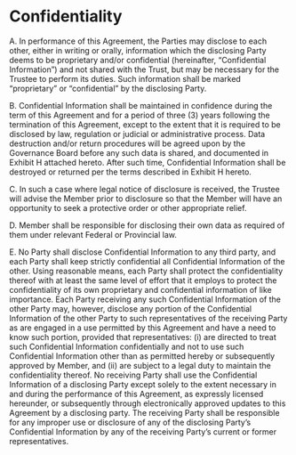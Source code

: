 # Confidentiality

A. In performance of this Agreement, the Parties may disclose to each other, either in writing or orally, information which the disclosing Party deems to be proprietary and/or confidential (hereinafter, "Confidential Information") and not shared with the Trust, but may be necessary for the Trustee to perform its duties. Such information shall be marked “proprietary” or “confidential” by the disclosing Party.

B. Confidential Information shall be maintained in confidence during the term of this Agreement and for a period of three (3) years following the termination of this Agreement, except to the extent that it is required to be disclosed by law, regulation or judicial or administrative process. Data destruction and/or return procedures will be agreed upon by the Governance Board before any such data is shared, and documented in Exhibit H attached hereto. After such time, Confidential Information shall be destroyed or returned per the terms described in Exhibit H hereto.

C. In such a case where legal notice of disclosure is received, the Trustee will advise the Member prior to disclosure so that the Member will have an opportunity to seek a protective order or other appropriate relief. 

D. Member shall be responsible for disclosing their own data as required of them under relevant Federal or Provincial law.

E. No Party shall disclose Confidential Information to any third party, and each Party shall keep strictly confidential all Confidential Information of the other. Using reasonable means, each Party shall protect the confidentiality thereof with at least the same level of effort that it employs to protect the confidentiality of its own proprietary and confidential information of like importance. Each Party receiving any such Confidential Information of the other Party may, however, disclose any portion of the Confidential Information of the other Party to such representatives of the receiving Party as are engaged in a use permitted by this Agreement and have a need to know such portion, provided that representatives: (i) are directed to treat such Confidential Information confidentially and not to use such Confidential Information other than as permitted hereby or subsequently approved by Member, and (ii) are subject to a legal duty to maintain the confidentiality thereof. No receiving Party shall use the Confidential Information of a disclosing Party except solely to the extent necessary in and during the performance of this Agreement, as expressly licensed hereunder, or subsequently through electronically approved updates to this Agreement by a disclosing party. The receiving Party shall be responsible for any improper use or disclosure of any of the disclosing Party's Confidential Information by any of the receiving Party's current or former representatives.
